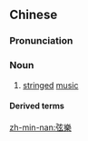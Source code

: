 {{also|弦乐|絃樂}}
==Chinese==
{{zh-forms|s=弦乐|t2=絃樂}}

===Pronunciation===
{{zh-pron
|m=xiányuè
|c=jin4 ngok6,jyun4 ngok6
|mn=hiân-ga̍k
|cat=n
}}

===Noun===
{{zh-noun}}

# [[stringed]] [[music]]

====Derived terms====
{{zh-der|弦樂器}}

[[zh-min-nan:弦樂]]